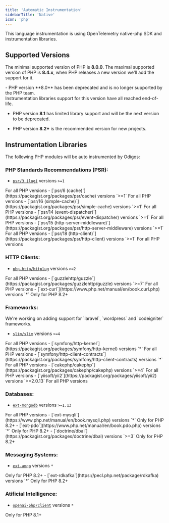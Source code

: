```yaml
---
title: 'Automatic Instrumentation'
sidebarTitle: 'Native'
icon: 'php'
---
```


<Info>
  This language instrumentation is using OpenTelemetry native-php SDK and instrumentation libraries.
</Info>

## Supported Versions

The minimal supported version of PHP is **8.0.0**.
The maximal supported version of PHP is **8.4.x**, when PHP releases a new version we'll add the support for it.

<Warning>
  - PHP version **8.0** has been deprecated and is no longer supported by the PHP team.<br />
    Instrumentation libraries support for this version have all reached end-of-life.

  - PHP version **8.1** has limited library support and will be the next version to be deprecated.

  - PHP version **8.2+** is the recommended version for new projects.
</Warning>

## Instrumentation Libraries

The following PHP modules will be auto instrumented by Odigos:

### PHP Standards Recommendations (PSR):

- [`psr/3 (log)`](https://packagist.org/packages/psr/log) versions `>=1`
<Check>
  For all PHP versions
</Check>
- [`psr/6 (cache)`](https://packagist.org/packages/psr/cache) versions `>=1`
<Check>
  For all PHP versions
</Check>
- [`psr/16 (simple-cache)`](https://packagist.org/packages/psr/simple-cache) versions `>=1`
<Check>
  For all PHP versions
</Check>
- [`psr/14 (event-dispatcher)`](https://packagist.org/packages/psr/event-dispatcher) versions `>=1`
<Check>
  For all PHP versions
</Check>
- [`psr/15 (http-server-middleware)`](https://packagist.org/packages/psr/http-server-middleware) versions `>=1`
<Check>
  For all PHP versions
</Check>
- [`psr/18 (http-client)`](https://packagist.org/packages/psr/http-client) versions `>=1`
<Check>
  For all PHP versions
</Check>

### HTTP Clients:

- [`php-http/httplug`](https://packagist.org/packages/php-http/httplug) versions `>=2`
<Check>
  For all PHP versions
</Check>
- [`guzzlehttp/guzzle`](https://packagist.org/packages/guzzlehttp/guzzle) versions `>=7`
<Check>
  For all PHP versions
</Check>
- [`ext-curl`](https://www.php.net/manual/en/book.curl.php) versions `*`
<Warning>
  Only for PHP 8.2+
</Warning>

### Frameworks:

<Info>
  We're working on adding support for `laravel`, `wordpress` and `codeigniter` frameworks.
</Info>

- [`slim/slim`](https://packagist.org/packages/slim/slim) versions `>=4`
<Check>
  For all PHP versions
</Check>
- [`symfony/http-kernel`](https://packagist.org/packages/symfony/http-kernel) versions `*`
<Check>
  For all PHP versions
</Check>
- [`symfony/http-client-contracts`](https://packagist.org/packages/symfony/http-client-contracts) versions `*`
<Check>
  For all PHP versions
</Check>
- [`cakephp/cakephp`](https://packagist.org/packages/cakephp/cakephp) versions `>=4`
<Check>
  For all PHP versions
</Check>
- [`yiisoft/yii2`](https://packagist.org/packages/yiisoft/yii2) versions `>=2.0.13`
<Check>
  For all PHP versions
</Check>

### Databases:

- [`ext-mongodb`](https://www.php.net/manual/en/book.mongodb.php) versions `>=1.13`
<Check>
  For all PHP versions
</Check>
- [`ext-mysqli`](https://www.php.net/manual/en/book.mysqli.php) versions `*`
<Warning>
  Only for PHP 8.2+
</Warning>
- [`ext-pdo`](https://www.php.net/manual/en/book.pdo.php) versions `*`
<Warning>
  Only for PHP 8.2+
</Warning>
- [`doctrine/dbal`](https://packagist.org/packages/doctrine/dbal) versions `>=3`
<Warning>
  Only for PHP 8.2+
</Warning>

### Messaging Systems:

- [`ext-amqp`](https://pecl.php.net/package/amqp) versions `*`
<Warning>
  Only for PHP 8.2+
</Warning>
- [`ext-rdkafka`](https://pecl.php.net/package/rdkafka) versions `*`
<Warning>
  Only for PHP 8.2+
</Warning>

### Atificial Intelligence:

- [`openai-php/client`](https://packagist.org/packages/openai-php/client) versions `*`
<Warning>
  Only for PHP 8.1+
</Warning>
